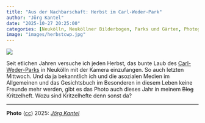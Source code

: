 ```yaml
---
title: "Aus der Nachbarschaft: Herbst im Carl-Weder-Park"
author: "Jörg Kantel"
date: "2025-10-27 20:25:00"
categories: [Neukölln, Neuköllner Bilderbogen, Parks und Gärten, Photographie]
image: "images/herbstcwp.jpg"
---
```


[![](images/herbstcwp-b.jpg)](https://www.flickr.com/photos/schockwellenreiter/54857128245/)

Seit etlichen Jahren versuche ich jeden Herbst, das bunte Laub des [Carl-Weder-Parks](https://de.wikipedia.org/wiki/Carl-Weder-Park) in Neukölln mit der Kamera einzufangen. So auch letzten Mittwoch. Und da ja bekanntlich ich und die asozialen Medien im Allgemeinen und das Gesichtsbuch im Besonderen in diesem Leben keine Freunde mehr werden, gibt es das Photo auch dieses Jahr in meinem ~~Blog~~ Kritzelheft. Wozu sind Kritzelhefte denn sonst da?

---

**Photo** ([cc](https://creativecommons.org/licenses/by-sa/4.0/deed.de)) 2025: *[Jörg Kantel](http://cognitiones.kantel-chaos-team.de/cv.html)*